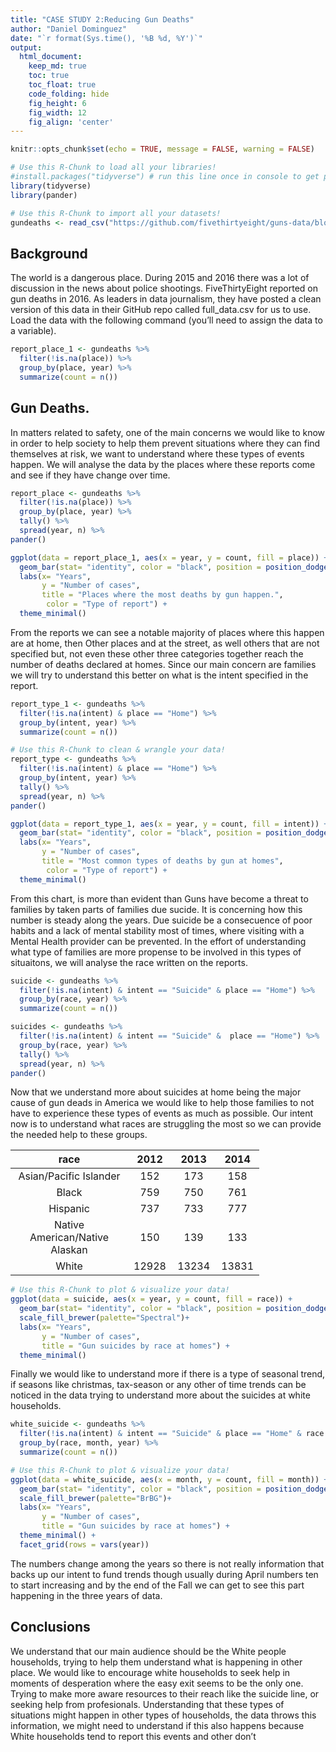 ```yaml
---
title: "CASE STUDY 2:Reducing Gun Deaths"
author: "Daniel Dominguez"
date: "`r format(Sys.time(), '%B %d, %Y')`"
output:
  html_document:  
    keep_md: true
    toc: true
    toc_float: true
    code_folding: hide
    fig_height: 6
    fig_width: 12
    fig_align: 'center'
---
```


```r
knitr::opts_chunk$set(echo = TRUE, message = FALSE, warning = FALSE)
```

```r
# Use this R-Chunk to load all your libraries!
#install.packages("tidyverse") # run this line once in console to get package
library(tidyverse)
library(pander)

```

```r
# Use this R-Chunk to import all your datasets!
gundeaths <- read_csv("https://github.com/fivethirtyeight/guns-data/blob/master/full_data.csv?raw=true")
```

## Background

The world is a dangerous place. During 2015 and 2016 there was a lot of discussion in the news about police shootings. FiveThirtyEight reported on gun deaths in 2016. As leaders in data journalism, they have posted a clean version of this data in their GitHub repo called full_data.csv for us to use. Load the data with the following command (you’ll need to assign the data to a variable).

```r

report_place_1 <- gundeaths %>% 
  filter(!is.na(place)) %>% 
  group_by(place, year) %>% 
  summarize(count = n())

```
## Gun Deaths.

In matters related to safety, one of the main concerns we would like to know in order to help society to help them prevent situations where they can find themselves at risk, we want to understand where these types of events happen. We will analyse the data by the places where these reports come and see if they have change over time.



```r
report_place <- gundeaths %>%
  filter(!is.na(place)) %>% 
  group_by(place, year) %>% 
  tally() %>% 
  spread(year, n) %>% 
pander()

```

```r
ggplot(data = report_place_1, aes(x = year, y = count, fill = place)) +
  geom_bar(stat= "identity", color = "black", position = position_dodge())+
  labs(x= "Years",
       y = "Number of cases",
       title = "Places where the most deaths by gun happen.",
        color = "Type of report") +
  theme_minimal()
```

From the reports we can see a notable majority of places where this happen are at home, then Other places and at the street, as well others that are not specified but, not even these other three categories together reach the number of deaths declared at homes. Since our main concern are families we will try to understand this better on what is the intent specified in the report.


```r

report_type_1 <- gundeaths %>% 
  filter(!is.na(intent) & place == "Home") %>% 
  group_by(intent, year) %>% 
  summarize(count = n())

```


```r
# Use this R-Chunk to clean & wrangle your data!
report_type <- gundeaths %>%
  filter(!is.na(intent) & place == "Home") %>% 
  group_by(intent, year) %>% 
  tally() %>% 
  spread(year, n) %>% 
pander()


```


```r
ggplot(data = report_type_1, aes(x = year, y = count, fill = intent)) +
  geom_bar(stat= "identity", color = "black", position = position_dodge())+
  labs(x= "Years",
       y = "Number of cases",
       title = "Most common types of deaths by gun at homes",
        color = "Type of report") +
  theme_minimal()
```
From this chart, is more than evident than Guns have become a threat to families by taken parts of families due sucide. It is concerning how this number is steady along the years. Due suicide be a consecuence of poor habits and a lack of mental stability most of times, where visiting with a Mental Health provider can be prevented. In the effort of understanding what type of families are more propense to be involved in this types of situaitons, we will analyse the race written on the reports.

```r

suicide <- gundeaths %>% 
  filter(!is.na(intent) & intent == "Suicide" & place == "Home") %>% 
  group_by(race, year) %>% 
  summarize(count = n())

```
```r
suicides <- gundeaths %>%
  filter(!is.na(intent) & intent == "Suicide" &  place == "Home") %>% 
  group_by(race, year) %>% 
  tally() %>% 
  spread(year, n) %>% 
pander()

```


Now that we understand more about suicides at home being the major cause of gun deads in America we would like to help those families to not have to experience these types of events as much as possible. Our intent now is to understand what races are struggling the most so we can provide the needed help to these groups.

--------------------------------------------------------
              race                2012    2013    2014  
-------------------------------- ------- ------- -------
     Asian/Pacific Islander        152     173     158  

             Black                 759     750     761  

            Hispanic               737     733     777  

 Native American/Native Alaskan    150     139     133  

             White                12928   13234   13831 
--------------------------------------------------------

```r
# Use this R-Chunk to plot & visualize your data!
ggplot(data = suicide, aes(x = year, y = count, fill = race)) +
  geom_bar(stat= "identity", color = "black", position = position_dodge())+
  scale_fill_brewer(palette="Spectral")+
  labs(x= "Years",
       y = "Number of cases",
       title = "Gun suicides by race at homes") +
  theme_minimal()
```




Finally we would like to understand more if there is a type of seasonal trend, if seasons like christmas, tax-season or any other of time trends can be noticed in the data trying to understand more about the suicides at white households.
```r
white_suicide <- gundeaths %>% 
  filter(!is.na(intent) & intent == "Suicide" & place == "Home" & race == "White") %>% 
  group_by(race, month, year) %>% 
  summarize(count = n())
```


```r
# Use this R-Chunk to plot & visualize your data!
ggplot(data = white_suicide, aes(x = month, y = count, fill = month)) +
  geom_bar(stat= "identity", color = "black", position = position_dodge())+
  scale_fill_brewer(palette="BrBG")+
  labs(x= "Years",
       y = "Number of cases",
       title = "Gun suicides by race at homes") +
  theme_minimal() +
  facet_grid(rows = vars(year))
```
The numbers change among the years so there is not really information that backs up our intent to fund trends though usually during April numbers ten to start increasing and by the end of the Fall we can get to see this part happening in the three years of data.

## Conclusions

We understand that our main audience should be the White people households, trying to help them understand what is happening in other place. We would like to encourage white households to seek help in moments of desperation where the easy exit seems to be the only one. Trying to make more aware resources to their reach like the suicide line, or seeking help from profesionals.
Understanding that these types of situations might happen in other types of households, the data throws this information, we might need to understand if this also happens because White households tend to report this events and other don't
